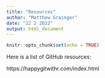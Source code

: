 ```yaml
---
title: "Resources"
author: "Matthew Grainger"
date: "22 2 2022"
output: html_document
---
```


```r
knitr::opts_chunk$set(echo = TRUE)
```

Here is a list of GitHub resources:

https://happygitwithr.com/index.html


